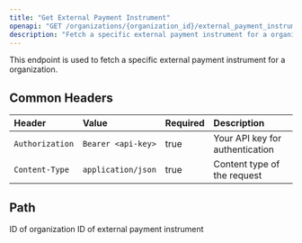 ```yaml
---
title: "Get External Payment Instrument"
openapi: "GET /organizations/{organization_id}/external_payment_instruments/{external_payment_instrument_id}"
description: "Fetch a specific external payment instrument for a organization"
---
```


This endpoint is used to fetch a specific external payment instrument for a organization.

## Common Headers

| Header          | Value              | Required | Description                     |
| :-------------- | :----------------- | :------- | :------------------------------ |
| `Authorization` | `Bearer <api-key>` | true     | Your API key for authentication |
| `Content-Type`  | `application/json` | true     | Content type of the request     |

## Path

<ParamField path="organization_id" type="string" required>
  ID of organization
</ParamField>

<ParamField path="external_payment_instrument_id" type="string" required>
  ID of external payment instrument
</ParamField>
